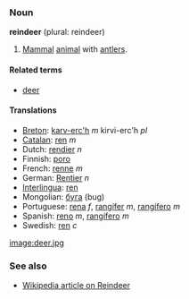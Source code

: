 ===Noun===
'''reindeer''' (plural: reindeer)

#[[Mammal]] [[animal]] with [[antler]]s.

====Related terms====
*[[deer]]

====Translations====
*[[Breton]]: [[karv-erc'h]] ''m'' kirvi-erc'h ''pl''
*[[Catalan]]: [[ren]] ''m''
*Dutch: [[rendier]] ''n''
*Finnish: [[poro]]
*French: [[renne]] ''m''
*German: [[Rentier]] ''n''
*[[Interlingua]]: [[ren]]
*Mongolian: [[буга]] (bug)
*Portuguese: [[rena]] ''f'', [[rangífer]] ''m'', [[rangífero]] ''m''
*Spanish: [[reno]] ''m'', [[rangífero]] ''m''
*Swedish: [[ren]] ''c''
[[image:deer.jpg]]

===See also===
*[http://en2.wikipedia.org/wiki/Reindeer Wikipedia article on Reindeer]
